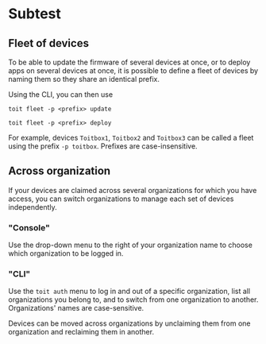# Subtest

## Fleet of devices

To be able to update the firmware of several devices at once, or to deploy apps on several devices at once, it is possible to define a fleet of devices by naming them so they share an identical prefix.

Using the CLI, you can then use

```
toit fleet -p <prefix> update
```

```
toit fleet -p <prefix> deploy
```

For example, devices `Toitbox1`, `Toitbox2` and `Toitbox3` can be called a fleet using the prefix `-p toitbox`. Prefixes are case-insensitive.

## Across organization

If your devices are claimed across several organizations for which you have access, you can switch organizations to manage each set of devices independently.

### "Console"

Use the drop-down menu to the right of your organization name to choose which organization to be logged in.

### "CLI"

Use the `toit auth` menu to log in and out of a specific organization, list all organizations you belong to, and to switch from one organization to another. Organizations' names are case-sensitive.

Devices can be moved across organizations by unclaiming them from one organization and reclaiming them in another.
